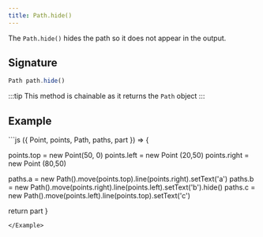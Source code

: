 ```yaml
---
title: Path.hide()
---
```


The `Path.hide()` hides the path so it does not appear in the output.

## Signature

```js
Path path.hide()
```

:::tip
This method is chainable as it returns the `Path` object
:::

## Example

<Example caption="Example of the Path.hide() method">
```js
({ Point, points, Path, paths, part }) => {

points.top = new Point(50, 0)
points.left = new Point (20,50)
points.right = new Point (80,50)

paths.a = new Path().move(points.top).line(points.right).setText('a')
paths.b = new Path().move(points.right).line(points.left).setText('b').hide()
paths.c = new Path().move(points.left).line(points.top).setText('c')

return part
}

```
</Example>
```
